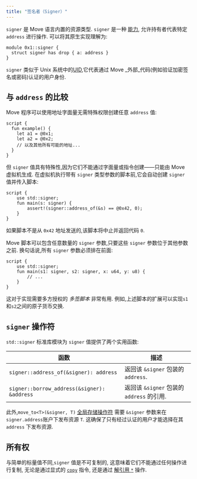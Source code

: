 ```yaml
---
title: "签名者（Signer）"
---
```


`signer` 是 Move 语言内置的资源类型.
`signer` 是一种 [能力](https://en.wikipedia.org/wiki/Object-capability_model),
允许持有者代表特定 `address` 进行操作.
可以将其原生实现理解为:

```move
module 0x1::signer {
  struct signer has drop { a: address }
}
```

`signer` 类似于 Unix 系统中的[UID](https://en.wikipedia.org/wiki/User_identifier),它代表通过 Move \_外部\_代码(例如验证加密签名或密码)认证的用户身份.

## 与 `address` 的比较

Move 程序可以使用地址字面量无需特殊权限创建任意 `address` 值:

```move
script {
  fun example() {
    let a1 = @0x1;
    let a2 = @0x2;
    // 以及其他所有可能的地址...
  }
}
```

但 `signer` 值具有特殊性,因为它们不能通过字面量或指令创建——只能由 Move 虚拟机生成.
在虚拟机执行带有 `signer` 类型参数的脚本前,它会自动创建 `signer` 值并传入脚本:

```move
script {
    use std::signer;
    fun main(s: signer) {
        assert!(signer::address_of(&s) == @0x42, 0);
    }
}
```

如果脚本不是从 `0x42` 地址发送的,该脚本将中止并返回代码 `0`.

Move 脚本可以包含任意数量的 `signer` 参数,只要这些 `signer` 参数位于其他参数之前.
换句话说,所有 `signer` 参数必须排在前面:

```move
script {
    use std::signer;
    fun main(s1: signer, s2: signer, x: u64, y: u8) {
        // ...
    }
}
```

这对于实现需要多方授权的 _多签脚本_ 非常有用.
例如,上述脚本的扩展可以实现`s1`和`s2`之间的原子货币交换.

## `signer` 操作符

`std::signer` 标准库模块为 `signer` 值提供了两个实用函数:

| 函数                                          | 描述                               |
| ------------------------------------------- | -------------------------------- |
| `signer::address_of(&signer): address`      | 返回该 `&signer` 包装的 `address`.     |
| `signer::borrow_address(&signer): &address` | 返回该 `&signer` 包装的 `address` 的引用. |

此外,`move_to<T>(&signer, T)` [全局存储操作符](/zh/build/smart-contracts/book/global-storage-operators) 需要 `&signer` 参数来在`signer.address`账户下发布资源 `T`.
这确保了只有经过认证的用户才能选择在其 `address` 下发布资源.

## 所有权

与简单的标量值不同,`signer` 值是不可复制的,
这意味着它们不能通过任何操作进行复制,
无论是通过显式的 [`copy`](/zh/build/smart-contracts/book/variables#移动--move--与复制--copy-) 指令,
还是通过 [解引用 `*`](/zh/build/smart-contracts/book/references#通过引用读写) 操作.
